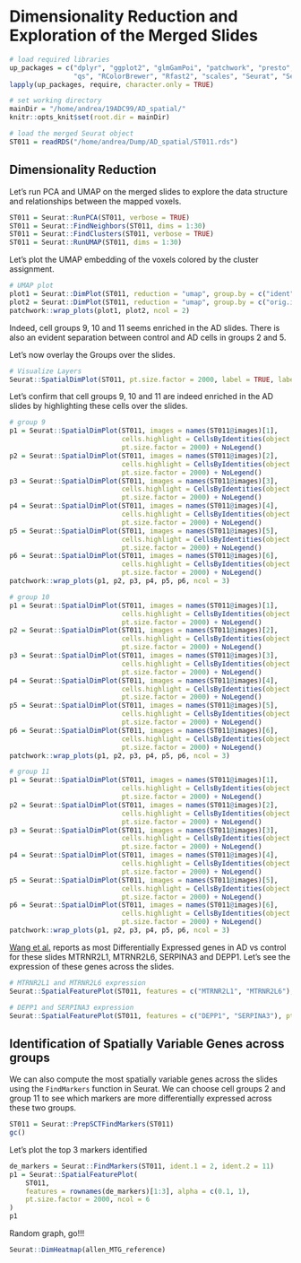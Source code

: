# Dimensionality Reduction and Exploration of the Merged Slides

```r
# load required libraries
up_packages = c("dplyr", "ggplot2", "glmGamPoi", "patchwork", "presto",
                "qs", "RColorBrewer", "Rfast2", "scales", "Seurat", "SeuratData")
lapply(up_packages, require, character.only = TRUE)

# set working directory
mainDir = "/home/andrea/19ADC99/AD_spatial/"
knitr::opts_knit$set(root.dir = mainDir)

# load the merged Seurat object
ST011 = readRDS("/home/andrea/Dump/AD_spatial/ST011.rds")
```


## Dimensionality Reduction

Let's run PCA and UMAP on the merged slides to explore the data structure and relationships between the mapped voxels.

```r

ST011 = Seurat::RunPCA(ST011, verbose = TRUE)
ST011 = Seurat::FindNeighbors(ST011, dims = 1:30)
ST011 = Seurat::FindClusters(ST011, verbose = TRUE)
ST011 = Seurat::RunUMAP(ST011, dims = 1:30)

```

Let's plot the UMAP embedding of the voxels colored by the cluster assignment.

```r

# UMAP plot
plot1 = Seurat::DimPlot(ST011, reduction = "umap", group.by = c("ident"), label = TRUE)
plot2 = Seurat::DimPlot(ST011, reduction = "umap", group.by = c("orig.ident"), cols = c("indianred", "brown2", "firebrick", "#BCD2EE", "lightskyblue3", "dodgerblue"), label = FALSE)
patchwork::wrap_plots(plot1, plot2, ncol = 2)

```

Indeed, cell groups 9, 10 and 11 seems enriched in the AD slides. There is also an evident separation between control and AD cells in groups 2 and 5.

Let's now overlay the Groups over the slides.

```r

# Visualize Layers
Seurat::SpatialDimPlot(ST011, pt.size.factor = 2000, label = TRUE, label.size = 3, ncol = 3)

```

Let's confirm that cell groups 9, 10 and 11 are indeed enriched in the AD slides by highlighting these cells over the slides.

```r

# group 9
p1 = Seurat::SpatialDimPlot(ST011, images = names(ST011@images)[1],
                            cells.highlight = CellsByIdentities(object = ST011, idents = 9),
                            pt.size.factor = 2000) + NoLegend()
p2 = Seurat::SpatialDimPlot(ST011, images = names(ST011@images)[2],
                            cells.highlight = CellsByIdentities(object = ST011, idents = 9),
                            pt.size.factor = 2000) + NoLegend()
p3 = Seurat::SpatialDimPlot(ST011, images = names(ST011@images)[3],
                            cells.highlight = CellsByIdentities(object = ST011, idents = 9),
                            pt.size.factor = 2000) + NoLegend()
p4 = Seurat::SpatialDimPlot(ST011, images = names(ST011@images)[4],
                            cells.highlight = CellsByIdentities(object = ST011, idents = 9),
                            pt.size.factor = 2000) + NoLegend()
p5 = Seurat::SpatialDimPlot(ST011, images = names(ST011@images)[5],
                            cells.highlight = CellsByIdentities(object = ST011, idents = 9),
                            pt.size.factor = 2000) + NoLegend()
p6 = Seurat::SpatialDimPlot(ST011, images = names(ST011@images)[6],
                            cells.highlight = CellsByIdentities(object = ST011, idents = 9),
                            pt.size.factor = 2000) + NoLegend()
patchwork::wrap_plots(p1, p2, p3, p4, p5, p6, ncol = 3)
```


```r
# group 10
p1 = Seurat::SpatialDimPlot(ST011, images = names(ST011@images)[1],
                            cells.highlight = CellsByIdentities(object = ST011, idents = 10),
                            pt.size.factor = 2000) + NoLegend()
p2 = Seurat::SpatialDimPlot(ST011, images = names(ST011@images)[2],
                            cells.highlight = CellsByIdentities(object = ST011, idents = 10),
                            pt.size.factor = 2000) + NoLegend()
p3 = Seurat::SpatialDimPlot(ST011, images = names(ST011@images)[3],
                            cells.highlight = CellsByIdentities(object = ST011, idents = 10),
                            pt.size.factor = 2000) + NoLegend()
p4 = Seurat::SpatialDimPlot(ST011, images = names(ST011@images)[4],
                            cells.highlight = CellsByIdentities(object = ST011, idents = 10),
                            pt.size.factor = 2000) + NoLegend()
p5 = Seurat::SpatialDimPlot(ST011, images = names(ST011@images)[5],
                            cells.highlight = CellsByIdentities(object = ST011, idents = 10),
                            pt.size.factor = 2000) + NoLegend()
p6 = Seurat::SpatialDimPlot(ST011, images = names(ST011@images)[6],
                            cells.highlight = CellsByIdentities(object = ST011, idents = 10),
                            pt.size.factor = 2000) + NoLegend()
patchwork::wrap_plots(p1, p2, p3, p4, p5, p6, ncol = 3)

```


```r

# group 11
p1 = Seurat::SpatialDimPlot(ST011, images = names(ST011@images)[1],
                            cells.highlight = CellsByIdentities(object = ST011, idents = 11),
                            pt.size.factor = 2000) + NoLegend()
p2 = Seurat::SpatialDimPlot(ST011, images = names(ST011@images)[2],
                            cells.highlight = CellsByIdentities(object = ST011, idents = 11),
                            pt.size.factor = 2000) + NoLegend()
p3 = Seurat::SpatialDimPlot(ST011, images = names(ST011@images)[3],
                            cells.highlight = CellsByIdentities(object = ST011, idents = 11),
                            pt.size.factor = 2000) + NoLegend()
p4 = Seurat::SpatialDimPlot(ST011, images = names(ST011@images)[4],
                            cells.highlight = CellsByIdentities(object = ST011, idents = 11),
                            pt.size.factor = 2000) + NoLegend()
p5 = Seurat::SpatialDimPlot(ST011, images = names(ST011@images)[5],
                            cells.highlight = CellsByIdentities(object = ST011, idents = 11),
                            pt.size.factor = 2000) + NoLegend()
p6 = Seurat::SpatialDimPlot(ST011, images = names(ST011@images)[6],
                            cells.highlight = CellsByIdentities(object = ST011, idents = 11),
                            pt.size.factor = 2000) + NoLegend()
patchwork::wrap_plots(p1, p2, p3, p4, p5, p6, ncol = 3)

```




[Wang et al.](https://www.nature.com/articles/s41467-024-49133-z) reports as most Differentially Expressed genes in AD vs control for these slides MTRNR2L1, MTRNR2L6, SERPINA3 and DEPP1.
Let's see the expression of these genes across the slides.

```r

# MTRNR2L1 and MTRNR2L6 expression
Seurat::SpatialFeaturePlot(ST011, features = c("MTRNR2L1", "MTRNR2L6"), pt.size.factor = 2000)

```


```r

# DEPP1 and SERPINA3 expression
Seurat::SpatialFeaturePlot(ST011, features = c("DEPP1", "SERPINA3"), pt.size.factor = 2000)

```


## Identification of Spatially Variable Genes across groups

We can also compute the most spatially variable genes across the slides using the `FindMarkers` function in Seurat.
We can choose cell groups 2 and group 11 to see which markers are more differentially expressed across these two groups.

```r
ST011 = Seurat::PrepSCTFindMarkers(ST011)
gc()
```

Let's plot the top 3 markers identified

```r
de_markers = Seurat::FindMarkers(ST011, ident.1 = 2, ident.2 = 11)
p1 = Seurat::SpatialFeaturePlot(
    ST011,
    features = rownames(de_markers)[1:3], alpha = c(0.1, 1),
    pt.size.factor = 2000, ncol = 6
)
p1

```





Random graph, go!!!

```r

Seurat::DimHeatmap(allen_MTG_reference)

```